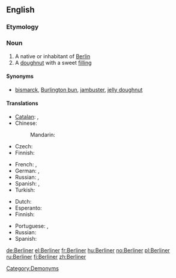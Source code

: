 ==English==
{{wikipedia}}

===Etymology===
{{etyl|de}} {{term|Berliner|lang=de}}

===Noun===
{{en-noun}}

# A native or inhabitant of [[Berlin]]
# A [[doughnut]] with a sweet [[filling]]

====Synonyms====
* {{sense|filled doughnut}} [[bismarck]], [[Burlington bun]], [[jambuster]], [[jelly doughnut]]

====Translations====
{{trans-top|native or inhabitant of Berlin}}
* [[Catalan]]: {{t|ca|berlinès|m}}, {{t|ca|berlinesa|f}}
* Chinese:
*: Mandarin: {{t-|cmn|柏林人|tr=Bólínrén|sc=Hani}}
* Czech: {{t-|cs|Berlíňan|m}}
* Finnish: {{t+|fi|berliiniläinen}}
{{trans-mid}}
* French: {{t+|fr|Berlinois|m}}, {{t+|fr|Berlinoise|f}}
* German: {{t+|de|Berliner|m}}, {{t+|de|Berlinerin|f}}
* Russian: {{t|ru|берлинец|m|tr=berlínec}}, {{t|ru|берлинка|f|tr=berlínka}}
* Spanish: {{t|es|berlinés|m}}, {{t|es|berlinesa|f}}
* Turkish: {{t-|tr|Berlinli}}
{{trans-bottom}}

{{trans-top|doughnut}}
* Dutch: {{t|nl|Berlinerbol}}
* Esperanto: {{t|eo|benjeto|xs=Esperanto}}
* Finnish: {{t|fi|hillomunkki}}
{{trans-mid}}
* Portuguese: {{t+|pt|sonho|m}}, {{t|pt|bola de berlim}}
* Russian: {{t|ru|берлинер|tr=berliner}}
* Spanish: {{t|es|berlinesa}}
{{trans-bottom}}

[[Category:Demonyms]]

[[de:Berliner]]
[[el:Berliner]]
[[fr:Berliner]]
[[hu:Berliner]]
[[no:Berliner]]
[[pl:Berliner]]
[[ru:Berliner]]
[[fi:Berliner]]
[[zh:Berliner]]
